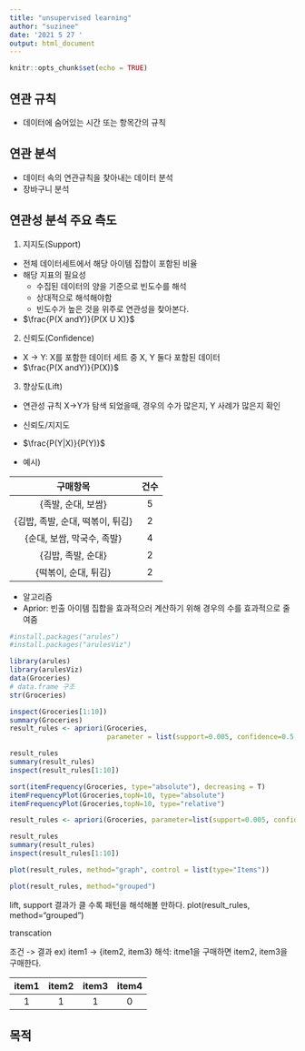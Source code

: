```yaml
---
title: "unsupervised learning"
author: "suzinee"
date: '2021 5 27 '
output: html_document
---
```


```r
knitr::opts_chunk$set(echo = TRUE)
```


## 연관 규칙
- 데이터에 숨어있는 시간 또는 항목간의 규칙

## 연관 분석
- 데이터 속의 연관규칙을 찾아내는 데이터 분석
- 장바구니 분석

## 연관성 분석 주요 측도
1. 지지도(Support)
- 전체 데이터세트에서 해당 아이템 집합이 포함된 비율
- 해당 지표의 필요성
  - 수집된 데이터의 양을 기준으로 빈도수를 해석
  - 상대적으로 해석해야함
  - 빈도수가 높은 것을 위주로 연관성을 찾아본다.
- $\frac{P(X andY)}{P(X U X)}$

2. 신뢰도(Confidence)
- X -> Y: X를 포함한 데이터 세트 중 X, Y 둘다 포함된 데이터
- $\frac{P(X andY)}{P(X)}$


3. 향상도(Lift)
- 연관성 규칙 X->Y가 탐색 되었을때, 경우의 수가 많은지, Y 사례가 많은지 확인
- 신뢰도/지지도
- $\frac{P(Y|X)}{P(Y)}$

- 예시)

|구매항목|건수|
|:------:|:---:|
|{족발, 순대, 보쌈}|5|
|{김밥, 족발, 순대, 떡볶이, 튀김}|2|
|{순대, 보쌈, 막국수, 족발}|4|
|{김밥, 족발, 순대}|2|
|{떡볶이, 순대, 튀김}|2|

- 알고리즘
 - Aprior: 빈출 아이템 집합을 효과적으러 계산하기 위해 경우의 수를 효과적으로 줄여줌


```r
#install.packages("arules")
#install.packages("arulesViz")

library(arules)
library(arulesViz)
data(Groceries)
# data.frame 구조
str(Groceries)

inspect(Groceries[1:10])
summary(Groceries)
result_rules <- apriori(Groceries,
                        parameter = list(support=0.005, confidence=0.5, minlen=2))

result_rules
summary(result_rules)
inspect(result_rules[1:10])

sort(itemFrequency(Groceries, type="absolute"), decreasing = T)
itemFrequencyPlot(Groceries,topN=10, type="absolute")
itemFrequencyPlot(Groceries,topN=10, type="relative")

```

```r
result_rules <- apriori(Groceries, parameter=list(support=0.005, confidence=0.5, minlen=2)) # minlen X->Y 해당하는 길이가 최소 2

result_rules
summary(result_rules)
inspect(result_rules[1:10])

plot(result_rules, method="graph", control = list(type="Items"))

plot(result_rules, method="grouped")

```

lift, support 결과가 클 수록 패턴을 해석해볼 만하다.
plot(result_rules, method="grouped")

transcation

조건 -> 결과
ex) item1 -> {item2, item3}
해석: itme1을 구매하면 item2, item3을 구매한다.

|item1|item2|item3|item4|
|:---:|:---:|:---:|:---:|
|1|1|1|0|

## 목적





